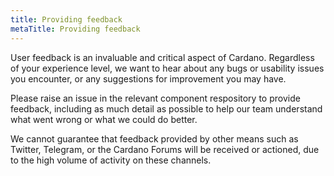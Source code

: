 ```yaml
---
title: Providing feedback
metaTitle: Providing feedback
---
```


User feedback is an invaluable and critical aspect of Cardano. Regardless of
your experience level, we want to hear about any bugs or usability issues you
encounter, or any suggestions for improvement you may have.

Please raise an issue in the relevant component respository to provide feedback,
including as much detail as possible to help our team understand what went wrong
or what we could do better.

We cannot guarantee that feedback provided by other means such as Twitter, Telegram, or the Cardano Forums will be received or actioned, due to the high volume of activity on these channels.
 
